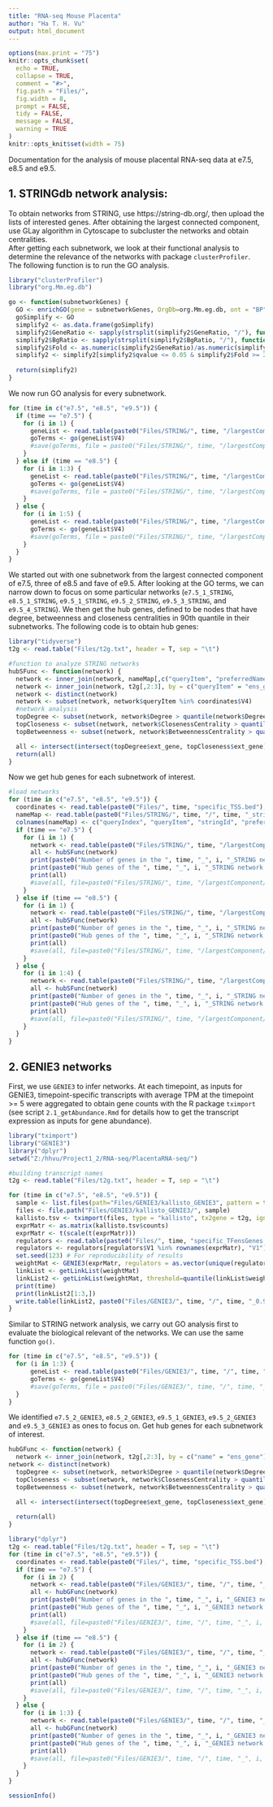 ```yaml
---
title: "RNA-seq Mouse Placenta"
author: "Ha T. H. Vu"
output: html_document
---
```

  
```r
options(max.print = "75")
knitr::opts_chunk$set(
  echo = TRUE,
  collapse = TRUE,
  comment = "#>",
  fig.path = "Files/",
  fig.width = 8,
  prompt = FALSE,
  tidy = FALSE,
  message = FALSE,
  warning = TRUE
)
knitr::opts_knit$set(width = 75)
```

Documentation for the analysis of mouse placental RNA-seq data at e7.5, e8.5 and e9.5.

## 1. STRINGdb network analysis:
To obtain networks from STRING, use https://string-db.org/, then upload the lists of interested genes. After obtaining the largest connected component, use GLay algorithm in Cytoscape to subcluster the networks and obtain centralities. <br>
After getting each subnetwork, we look at their functional analysis to determine the relevance of the networks with package `clusterProfiler`. The following function is to run the GO analysis.
```r
library("clusterProfiler")
library("org.Mm.eg.db")

go <- function(subnetworkGenes) {
  GO <- enrichGO(gene = subnetworkGenes, OrgDb=org.Mm.eg.db, ont = "BP", qvalueCutoff = 0.05, maxGSSize=1000, readable = T, keyType = "ENSEMBL")
  goSimplify <- GO
  simplify2 <- as.data.frame(goSimplify)
  simplify2$GeneRatio <- sapply(strsplit(simplify2$GeneRatio, "/"), function(x) as.numeric(x[1])/as.numeric(x[2]))
  simplify2$BgRatio <- sapply(strsplit(simplify2$BgRatio, "/"), function(x) as.numeric(x[1])/as.numeric(x[2]))
  simplify2$Fold <- as.numeric(simplify2$GeneRatio)/as.numeric(simplify2$BgRatio)
  simplify2 <- simplify2[simplify2$qvalue <= 0.05 & simplify2$Fold >= 2 & simplify2$Count >= 5,]
  
  return(simplify2)
}
```
We now run GO analysis for every subnetwork.
```r
for (time in c("e7.5", "e8.5", "e9.5")) {
  if (time == "e7.5") {
    for (i in 1) {
      geneList <- read.table(paste0("Files/STRING/", time, "/largestComponent/", time, "_", i, "/", time, "_", i, "_TSS.bed"), header = F, sep = "\t")
      goTerms <- go(geneList$V4)
      #save(goTerms, file = paste0("Files/STRING/", time, "/largestComponent/", time, "_", i, "/", time, "_", i, "BP_filtered.rda") 
    }
  } else if (time == "e8.5") {
    for (i in 1:3) {
      geneList <- read.table(paste0("Files/STRING/", time, "/largestComponent/", time, "_", i, "/", time, "_", i, "_TSS.bed"), header = F, sep = "\t")
      goTerms <- go(geneList$V4)
      #save(goTerms, file = paste0("Files/STRING/", time, "/largestComponent/", time, "_", i, "/", time, "_", i, "BP_filtered.rda") 
    }
  } else {
    for (i in 1:5) {
      geneList <- read.table(paste0("Files/STRING/", time, "/largestComponent/", time, "_", i, "/", time, "_", i, "_TSS.bed"), header = F, sep = "\t")
      goTerms <- go(geneList$V4)
      #save(goTerms, file = paste0("Files/STRING/", time, "/largestComponent/", time, "_", i, "/", time, "_", i, "BP_filtered.rda") 
    }
  }
}
```
We started out with one subnetwork from the largest connected component of e7.5, three of e8.5 and fave of e9.5. After looking at the GO terms, we can narrow down to focus on some particular networks (`e7.5_1_STRING`, `e8.5_1_STRING`, `e9.5_1_STRING`, `e9.5_2_STRING`, `e9.5_3_STRING`, and `e9.5_4_STRING`). We then get the hub genes,  defined to be nodes that have degree, betweenness and closeness centralities in 90th quantile in their subnetworks. The following code is to obtain hub genes:
```r
library("tidyverse")
t2g <- read.table("Files/t2g.txt", header = T, sep = "\t")

#function to analyze STRING networks
hubSFunc <- function(network) {
  network <- inner_join(network, nameMap[,c("queryItem", "preferredName")], by = c("name" = "preferredName"))
  network <- inner_join(network, t2g[,2:3], by = c("queryItem" = "ens_gene"))
  network <- distinct(network)
  network <- subset(network, network$queryItem %in% coordinates$V4)
  #network analysis
  topDegree <- subset(network, network$Degree > quantile(network$Degree, 0.9))
  topCloseness <- subset(network, network$ClosenessCentrality > quantile(network$ClosenessCentrality, 0.9)) 
  topBetweenness <- subset(network, network$BetweennessCentrality > quantile(network$BetweennessCentrality, 0.9)) 

  all <- intersect(intersect(topDegree$ext_gene, topCloseness$ext_gene), topBetweenness$ext_gene)
  return(all)
}
```
Now we get hub genes for each subnetwork of interest.
```r
#load networks
for (time in c("e7.5", "e8.5", "e9.5")) {
  coordinates <- read.table(paste0("Files/", time, "specific_TSS.bed"), header = F, sep = "\t")
  nameMap <- read.table(paste0("Files/STRING/", time, "/", time, "_string_mapping.tsv"), sep = "\t", quote = "", header = F)
  colnames(nameMap) <- c("queryIndex", "queryItem",	"stringId",	"preferredName",	"annotation")
  if (time == "e7.5") {
    for (i in 1) {
      network <- read.table(paste0("Files/STRING/", time, "/largestComponent/", time, "_", i, "/", time, "_", i, "_nodeTable.csv"), sep = ",", header = T)
      all <- hubSFunc(network)
      print(paste0("Number of genes in the ", time, "_", i, "_STRING network is ", length(unique(network$name))))
      print(paste0("Hub genes of the ", time, "_", i, "_STRING network are:"))
      print(all)
      #save(all, file=paste0("Files/STRING/", time, "/largestComponent/", time, "_", i, "/", time, "_", i, "_hubGenes.rda"))
    }
  } else if (time == "e8.5") {
    for (i in 1) {
      network <- read.table(paste0("Files/STRING/", time, "/largestComponent/", time, "_", i, "/", time, "_", i, "_nodeTable.csv"), sep = ",", header = T)
      all <- hubSFunc(network)
      print(paste0("Number of genes in the ", time, "_", i, "_STRING network is ", length(unique(network$name))))
      print(paste0("Hub genes of the ", time, "_", i, "_STRING network are:"))
      print(all)
      #save(all, file=paste0("Files/STRING/", time, "/largestComponent/", time, "_", i, "/", time, "_", i, "_hubGenes.rda"))
    }
  } else {
    for (i in 1:4) {
      network <- read.table(paste0("Files/STRING/", time, "/largestComponent/", time, "_", i, "/", time, "_", i, "_nodeTable.csv"), sep = ",", header = T)
      all <- hubSFunc(network)
      print(paste0("Number of genes in the ", time, "_", i, "_STRING network is ", length(unique(network$name))))
      print(paste0("Hub genes of the ", time, "_", i, "_STRING network are:"))
      print(all)
      #save(all, file=paste0("Files/STRING/", time, "/largestComponent/", time, "_", i, "/", time, "_", i, "_hubGenes.rda"))
    }
  }
}
```

## 2. GENIE3 networks
First, we use `GENIE3` to infer networks. At each timepoint, as inputs for GENIE3, timepoint-specific transcripts with average TPM at the timepoint >= 5 were aggregated to obtain gene counts with the R package `tximport` (see script `2.1_getAbundance.Rmd` for details how to get the transcript expression as inputs for gene abundance).
```r
library("tximport")
library("GENIE3")
library("dplyr")
setwd("Z:/hhvu/Project1_2/RNA-seq/PlacentaRNA-seq/")

#building transcript names
t2g <- read.table("Files/t2g.txt", header = T, sep = "\t")

for (time in c("e7.5", "e8.5", "e9.5")) {
  sample <- list.files(path="Files/GENIE3/kallisto_GENIE3", pattern = time)
  files <- file.path("Files/GENIE3/kallisto_GENIE3/", sample)
  kallisto.tsv <- tximport(files, type = "kallisto", tx2gene = t2g, ignoreAfterBar = TRUE, countsFromAbundance="lengthScaledTPM")
  exprMatr <- as.matrix(kallisto.tsv$counts)
  exprMatr <- t(scale(t(exprMatr)))
  regulators <- read.table(paste0("Files/", time, "specific_TFensGenes.txt"), header = F)
  regulators <- regulators[regulators$V1 %in% rownames(exprMatr), "V1"]
  set.seed(123) # For reproducibility of results
  weightMat <- GENIE3(exprMatr, regulators = as.vector(unique(regulators)))
  linkList <- getLinkList(weightMat)
  linkList2 <- getLinkList(weightMat, threshold=quantile(linkList$weight, 0.9))
  print(time)
  print(linkList2[1:3,])
  write.table(linkList2, paste0("Files/GENIE3/", time, "/", time, "_0.9.txt"), row.names = F, quote = F, sep = "\t")
}
```
Similar to STRING network analysis, we carry out GO analysis first to evaluate the biological relevant of the networks. We can use the same function `go()`.
```r
for (time in c("e7.5", "e8.5", "e9.5")) {
  for (i in 1:3) {
      geneList <- read.table(paste0("Files/GENIE3/", time, "/", time, "_", i, "/", time, "_", i, "_TSS.bed"), header = F, sep = "\t")
      goTerms <- go(geneList$V4)
      #save(goTerms, file = paste0("Files/GENIE3/", time, "/", time, "_", i, "/", time, "_", i, "BP_filtered.rda") 
  }
}
```
We identified `e7.5_2_GENIE3`, `e8.5_2_GENIE3`, `e9.5_1_GENIE3`, `e9.5_2_GENIE3` and `e9.5_3_GENIE3` as ones to focus on. Get hub genes for each subnetwork of interest.
```r
hubGFunc <- function(network) {
  network <- inner_join(network, t2g[,2:3], by = c("name" = "ens_gene"))
network <- distinct(network)
  topDegree <- subset(network, network$Degree > quantile(network$Degree, 0.9))
  topCloseness <- subset(network, network$ClosenessCentrality > quantile(network$ClosenessCentrality, 0.9)) 
  topBetweenness <- subset(network, network$BetweennessCentrality > quantile(network$BetweennessCentrality, 0.9)) 

  all <- intersect(intersect(topDegree$ext_gene, topCloseness$ext_gene), topBetweenness$ext_gene)
  
  return(all)
}
```

```r
library("dplyr")
t2g <- read.table("Files/t2g.txt", header = T, sep = "\t")
for (time in c("e7.5", "e8.5", "e9.5")) {
  coordinates <- read.table(paste0("Files/", time, "specific_TSS.bed"), header = F, sep = "\t")
  if (time == "e7.5") {
    for (i in 2) {
      network <- read.table(paste0("Files/GENIE3/", time, "/", time, "_", i, "/", time, "_", i, "_nodeTable.csv"), sep = ",", header = T)
      all <- hubGFunc(network)
      print(paste0("Number of genes in the ", time, "_", i, "_GENIE3 network is ", length(unique(network$name))))
      print(paste0("Hub genes of the ", time, "_", i, "_GENIE3 network are:"))
      print(all)
      #save(all, file=paste0("Files/GENIE3/", time, "/", time, "_", i, "/", time, "_", i, "_hubGenes.rda")
    }
  } else if (time == "e8.5") {
    for (i in 2) {
      network <- read.table(paste0("Files/GENIE3/", time, "/", time, "_", i, "/", time, "_", i, "_nodeTable.csv"), sep = ",", header = T)
      all <- hubGFunc(network)
      print(paste0("Number of genes in the ", time, "_", i, "_GENIE3 network is ", length(unique(network$name))))
      print(paste0("Hub genes of the ", time, "_", i, "_GENIE3 network are:"))
      print(all)
      #save(all, file=paste0("Files/GENIE3/", time, "/", time, "_", i, "/", time, "_", i, "_hubGenes.rda")
    }
  } else {
    for (i in 1:3) {
      network <- read.table(paste0("Files/GENIE3/", time, "/", time, "_", i, "/", time, "_", i, "_nodeTable.csv"), sep = ",", header = T)
      all <- hubGFunc(network)
      print(paste0("Number of genes in the ", time, "_", i, "_GENIE3 network is ", length(unique(network$name))))
      print(paste0("Hub genes of the ", time, "_", i, "_GENIE3 network are:"))
      print(all)
      #save(all, file=paste0("Files/GENIE3/", time, "/", time, "_", i, "/", time, "_", i, "_hubGenes.rda")
    }
  }
}
```
```r
sessionInfo()
```